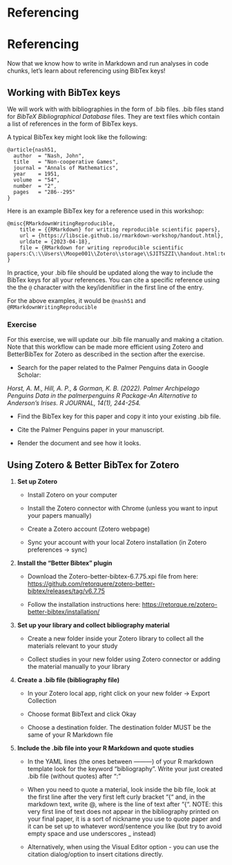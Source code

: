 # Referencing {.unnumbered}

# Referencing

Now that we know how to write in Markdown and run analyses in code chunks, let's learn about referencing using BibTex keys!

## Working with BibTex keys

We will work with with bibliographies in the form of .bib files. .bib files stand for _BibTeX Bibliographical Database_ files. They are text files which contain a list of references in the form of BibTex keys.

A typical BibTex key might look like the following:

```
@article{nash51,
  author  = "Nash, John",
  title   = "Non-cooperative Games",
  journal = "Annals of Mathematics",
  year    = 1951,
  volume  = "54",
  number  = "2",
  pages   = "286--295"
}
```

Here is an example BibTex key for a reference used in this workshop:

```
@misc{RMarkdownWritingReproducible,
	title = {{RMarkdown} for writing reproducible scientific papers},
	url = {https://libscie.github.io/rmarkdown-workshop/handout.html},
	urldate = {2023-04-18},
	file = {RMarkdown for writing reproducible scientific papers:C\:\\Users\\Moope001\\Zotero\\storage\\SJITSZZI\\handout.html:text/html},
}
```

In practice, your .bib file should be updated along the way to include the BibTex keys for all your references. You can cite a specific reference using the the `@` character with the key/idenitifier in the first line of the entry. 

For the above examples, it would be `@nash51` and `@RMarkdownWritingReproducible`

### Exercise

For this exercise, we will update our .bib file manually and making a citation. Note that this workflow can be made more efficient using Zotero and BetterBibTex for Zotero as described in the section after the exercise.

- Search for the paper related to the Palmer Penguins data in Google Scholar:

_Horst, A. M., Hill, A. P., & Gorman, K. B. (2022). Palmer Archipelago Penguins Data in the palmerpenguins R Package-An Alternative to Anderson’s Irises. R JOURNAL, 14(1), 244-254._

- Find the BibTex key for this paper and copy it into your existing .bib file.

- Cite the Palmer Penguins paper in your manuscript.

- Render the document and see how it looks.

## Using Zotero & Better BibTex for Zotero

1. **Set up Zotero**

    - Install Zotero on your computer

    - Install the Zotero connector with Chrome (unless you want to input your papers manually)

    - Create a Zotero account (Zotero webpage)

    - Sync your account with your local Zotero installation (in Zotero preferences -> sync)

2. **Install the “Better Bibtex” plugin**

    - Download the Zotero-better-bibtex-6.7.75.xpi file from here: [https://github.com/retorquere/zotero-better-bibtex/releases/tag/v6.7.75](https://github.com/retorquere/zotero-better-bibtex/releases/tag/v6.7.75)
    
    - Follow the installation instructions here: [https://retorque.re/zotero-better-bibtex/installation/](https://retorque.re/zotero-better-bibtex/installation/)

3. **Set up your library and collect bibliography material**

    - Create a new folder inside your Zotero library to collect all the materials relevant to your study
    
    - Collect studies in your new folder using Zotero connector or adding the material manually to your library

4. **Create a .bib file (bibliography file)**

    - In your Zotero local app, right click on your new folder -> Export Collection
    
    - Choose format BibText and click Okay

    - Choose a destination folder. The destination folder MUST be the same of your R Markdown file

5. **Include the .bib file into your R Markdown and quote studies**

    - In the YAML lines (the ones between ———) of your R markdown template look for the keyword “bibliography”. Write your just created .bib file (without quotes) after “:”

    - When you need to quote a material, look inside the bib file, look at the first line after the very first left curly bracket “{“ and, in the markdown text, write @<quote_reference>, where <quote_reference> is the line of text after “{“. NOTE: this very first line of text does not appear in the bibliography printed on your final paper, it is a sort of nickname you use to quote paper and it can be set up to whatever word/sentence you like (but try to avoid empty space and use underscores _ instead)

    - Alternatively, when using the Visual Editor option - you can use the citation dialog/option to insert citations directly.